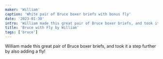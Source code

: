 ```yaml
---
maker: 'William'
caption: 'White pair of Bruce boxer briefs with bonus fly'
date: '2023-01-30'
intro: 'William made this great pair of Bruce boxer briefs, and took it a step further by also adding a fly!'
title: 'Bruce with Fly by William'
tags: ['bruce']
---
```


<!-- truncate -->

William made this great pair of Bruce boxer briefs, and took it a step further by also adding a fly!
